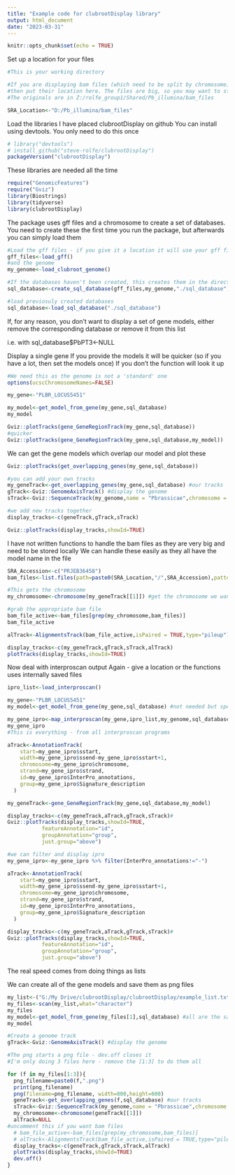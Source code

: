 ```yaml
---
title: "Example code for clubrootDisplay library"
output: html_document
date: "2023-03-31"
---
```


```r
knitr::opts_chunk$set(echo = TRUE)
```

Set up a location for your files

```R
#This is your working directory

#If you are displaying bam files (which need to be split by chromosome)
#then put their location here. The files are big, so you may want to store them locally
#The originals are in Z:/rolfe_group1/Shared/Pb_illumina/bam_files

SRA_Location<-"D:/Pb_illumina/bam_files"
```
Load the libraries
I have placed clubrootDisplay on github
You can install using devtools.
You only need to do this once

```R
# library("devtools")
# install_github("steve-rolfe/clubrootDisplay")
packageVersion("clubrootDisplay")
```

These libraries are needed all the time

```R
require("GenomicFeatures")
require("Gviz")
library(Biostrings)
library(tidyverse)
library(clubrootDisplay)
```
The package uses gff files and a chromosome to create a set of databases.
You need to create these the first time you run the package, but afterwards you can simply load them

```R
#Load the gff files - if you give it a location it will use your gff files - otherwise it uses the ones stored with the package
gff_files<-load_gff()
#and the genome
my_genome<-load_clubroot_genome()

#If the databases haven't been created, this creates them in the directory sql_database
sql_database<-create_sql_database(gff_files,my_genome,"./sql_database")

#load previosuly created databases
sql_database<-load_sql_database("./sql_database")
```
If, for any reason, you don't want to display a set of gene models,
either remove the corresponding database or remove it from this list

i.e. with
sql_database$PbPT3<-NULL

Display a single gene 
If you provide the models it will be quicker (so if you have a lot, then set the models once)
If you don't the function will look it up

```R
#We need this as the genome is not a 'standard' one
options(ucscChromosomeNames=FALSE)

my_gene<-"PLBR_LOCUS5451"

my_model<-get_model_from_gene(my_gene,sql_database)
my_model

Gviz::plotTracks(gene_GeneRegionTrack(my_gene,sql_database))
#quicker
Gviz::plotTracks(gene_GeneRegionTrack(my_gene,sql_database,my_model))
```

We can get the gene models which overlap our model and plot these

```R
Gviz::plotTracks(get_overlapping_genes(my_gene,sql_database))

#you can add your own tracks
my_geneTrack<-get_overlapping_genes(my_gene,sql_database) #our tracks
gTrack<-Gviz::GenomeAxisTrack() #display the genome
sTrack<-Gviz::SequenceTrack(my_genome,name = "Pbrassicae",chromosome = chromosome(my_geneTrack[[1]])) #and the sequence

#we add new tracks together
display_tracks<-c(geneTrack,gTrack,sTrack)

Gviz::plotTracks(display_tracks,showId=TRUE)

```

I have not written functions to handle the bam files as they are very big and need to be stored locally
We can handle these easily as they all have the model name in the file

```R
SRA_Accession<-c("PRJEB36458")
bam_files<-list.files(path=paste0(SRA_Location,"/",SRA_Accession),pattern="\\.1\\.bam$",full.names=TRUE)

#This gets the chromosome
my_chromosome<-chromosome(my_geneTrack[[1]]) #get the chromosome we want to display

#grab the appropriate bam file
bam_file_active<-bam_files[grep(my_chromosome,bam_files)]
bam_file_active

alTrack<-AlignmentsTrack(bam_file_active,isPaired = TRUE,type="pileup") #sashimi and coverage also allowed

display_tracks<-c(my_geneTrack,gTrack,sTrack,alTrack)
plotTracks(display_tracks,showId=TRUE)

```
Now deal with interproscan output
Again - give a location or the functions uses internally saved files

```R
ipro_list<-load_interproscan()

my_gene<-"PLBR_LOCUS5451"
my_model<-get_model_from_gene(my_gene,sql_database) #not needed but speeds things up

my_gene_ipro<-map_interproscan(my_gene,ipro_list,my_genome,sql_database,my_model)
my_gene_ipro
#This is everything - from all interproscan programs

aTrack<-AnnotationTrack(
    start=my_gene_ipro$sstart,
    width=my_gene_ipro$ssend-my_gene_ipro$sstart+1,
    chromosome=my_gene_ipro$chromosome,
    strand=my_gene_ipro$strand,
    id=my_gene_ipro$InterPro_annotations,
    group=my_gene_ipro$Signature_description
  )

my_geneTrack<-gene_GeneRegionTrack(my_gene,sql_database,my_model)

display_tracks<-c(my_geneTrack,aTrack,gTrack,sTrack)#
Gviz::plotTracks(display_tracks,showId=TRUE,
           featureAnnotation="id",
           groupAnnotation="group",
           just.group="above")

#we can filter and display ipro
my_gene_ipro<-my_gene_ipro %>% filter(InterPro_annotations!="-")

aTrack<-AnnotationTrack(
    start=my_gene_ipro$sstart,
    width=my_gene_ipro$ssend-my_gene_ipro$sstart+1,
    chromosome=my_gene_ipro$chromosome,
    strand=my_gene_ipro$strand,
    id=my_gene_ipro$InterPro_annotations,
    group=my_gene_ipro$Signature_description
  )

display_tracks<-c(my_geneTrack,aTrack,gTrack,sTrack)#
Gviz::plotTracks(display_tracks,showId=TRUE,
           featureAnnotation="id",
           groupAnnotation="group",
           just.group="above")

```

The real speed comes from doing things as lists

We can create all of the gene models and save them as png files

```R
my_list<-("G:/My Drive/clubrootDisplay/clubrootDisplay/example_list.txt")
my_files<-scan(my_list,what="character")
my_files
my_model<-get_model_from_gene(my_files[1],sql_database) #all are the same so get the model once 
my_model

#Create a genome track
gTrack<-Gviz::GenomeAxisTrack() #display the genome

#The png starts a png file - dev.off closes it
#I'm only doing 3 files here - remove the [1:3] to do them all

for (f in my_files[1:3]){
  png_filename=paste0(f,".png")
  print(png_filename)
  png(filename=png_filename, width=800,height=600)
  geneTrack<-get_overlapping_genes(f,sql_database) #our tracks
  sTrack<-Gviz::SequenceTrack(my_genome,name = "Pbrassicae",chromosome = chromosome(geneTrack[[1]])) #and the sequence
  my_chromosome<-chromosome(geneTrack[[1]])
  alTrack=NULL
#uncomment this if you want bam files 
  # bam_file_active<-bam_files[grep(my_chromosome,bam_files)]
  # alTrack<-AlignmentsTrack(bam_file_active,isPaired = TRUE,type="pileup") #sashimi and coverage also allowed
  display_tracks<-c(geneTrack,gTrack,sTrack,alTrack)
  plotTracks(display_tracks,showId=TRUE)
  dev.off()
}
```

